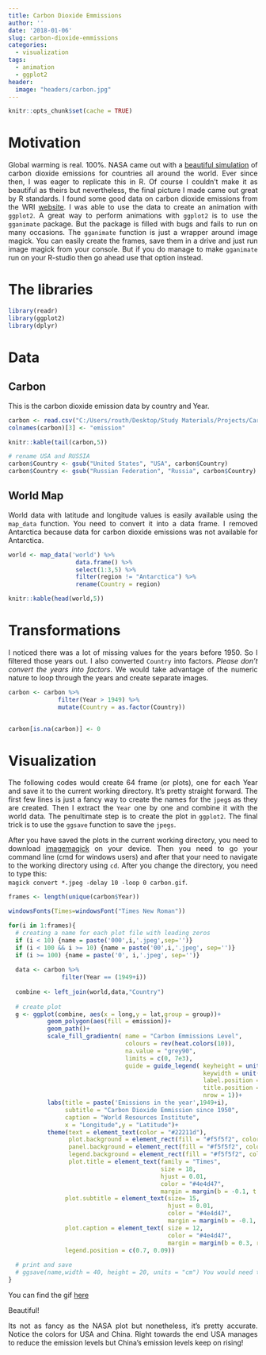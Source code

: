 ```yaml
---
title: Carbon Dioxide Emmissions
author: ''
date: '2018-01-06'
slug: carbon-dioxide-emmissions
categories:
  - visualization
tags:
  - animation
  - ggplot2
header:
  image: "headers/carbon.jpg"
---
```


<style>
body {
text-align: justify}
</style>

```r
knitr::opts_chunk$set(cache = TRUE)
```

# Motivation

Global warming is real. 100\%. NASA came out with a [beautiful simulation](https://www.nasa.gov/press/goddard/2014/november/nasa-computer-model-provides-a-new-portrait-of-carbon-dioxide/) of carbon dioxide emissions for countries all around the world. Ever since then, I was eager to replicate this in R. Of course I couldn't make it as beautiful as theirs but nevertheless, the final picture I made came out great by R standards. I found some good data on carbon dioxide emissions from the WRI [website](http://datasets.wri.org/dataset/cait-country). I was able to use the data to create an animation with `ggplot2`. A great way to perform animations with `ggplot2` is to use the `gganimate` package. But the package is filled with bugs and fails to run on many occasions. The `gganimate` function is just a wrapper around image magick. You can easily create the frames, save them in a drive and just run image magick from your console. But if you do manage to make `gganimate` run on your R-studio then go ahead use that option instead.



# The libraries

```r
library(readr)
library(ggplot2)
library(dplyr)
```



# Data

## Carbon

This is the carbon dioxide emission data by country and Year. 

```r
carbon <- read.csv("C:/Users/routh/Desktop/Study Materials/Projects/Carbon Emmissions/carbon.csv")
colnames(carbon)[3] <- "emission"

knitr::kable(tail(carbon,5))

# rename USA and RUSSIA
carbon$Country <- gsub("United States", "USA", carbon$Country)
carbon$Country <- gsub("Russian Federation", "Russia", carbon$Country)
```


## World Map

World data with latitude and longitude values is easily available using the `map_data` function. You need to convert it into a data frame. I removed Antarctica because data for carbon dioxide emissions was not available for Antarctica. 

```r
world <- map_data('world') %>% 
                   data.frame() %>%
                   select(1:3,5) %>%
                   filter(region != "Antarctica") %>%
                   rename(Country = region)

knitr::kable(head(world,5))
```


# Transformations

I noticed there was a lot of missing values for the years before 1950. So I filtered those years out. I also converted `Country` into factors. *Please don't convert the years into factors*. We would take advantage of the numeric nature to loop through the years and create separate images.

```r
carbon <- carbon %>%
              filter(Year > 1949) %>%
              mutate(Country = as.factor(Country))
              

carbon[is.na(carbon)] <- 0
```


# Visualization

The following codes would create 64 frame (or plots), one for each Year and save it to the current working directory. It's pretty straight forward. The first few lines is just a fancy way to create the names for the `jpeg`s as they are created. Then I extract the `Year` one by one and combine it with the world data. The penultimate step is to create the plot in `ggplot2`. The final trick is to use the `ggsave` function to save the `jpegs`.

After you have saved the plots in the current working directory, you need to download [imagemagick](https://www.imagemagick.org/script/download.php) on your device. Then you need to go your command line (cmd for windows users) and after that your need to navigate to the working directory using `cd`. After you change the directory, you need to type this:  
`magick convert *.jpeg -delay 10 -loop 0 carbon.gif`. 

```r
frames <- length(unique(carbon$Year))

windowsFonts(Times=windowsFont("Times New Roman"))

for(i in 1:frames){
  # creating a name for each plot file with leading zeros
  if (i < 10) {name = paste('000',i,'.jpeg',sep='')}
  if (i < 100 && i >= 10) {name = paste('00',i,'.jpeg', sep='')}
  if (i >= 100) {name = paste('0', i,'.jpeg', sep='')}
  
  data <- carbon %>%
               filter(Year == (1949+i))
  
  combine <- left_join(world,data,"Country")
  
  # create plot
  g <- ggplot(combine, aes(x = long,y = lat,group = group))+
           geom_polygon(aes(fill = emission))+
           geom_path()+ 
           scale_fill_gradientn( name = "Carbon Emmissions Level",
                                 colours = rev(heat.colors(10)),
                                 na.value = "grey90",
                                 limits = c(0, 7e3),
                                 guide = guide_legend( keyheight = unit(3, units = "mm"), 
                                                       keywidth = unit(12, units = "mm"),
                                                       label.position = "bottom", 
                                                       title.position = 'top', 
                                                       nrow = 1))+
           labs(title = paste('Emissions in the year',1949+i),
                subtitle = "Carbon Dioxide Emmission since 1950", 
                caption = "World Resources Institute",
                x = "Longitude",y = "Latitude")+
           theme(text = element_text(color = "#22211d"), 
                 plot.background = element_rect(fill = "#f5f5f2", color = NA), 
                 panel.background = element_rect(fill = "#f5f5f2", color = NA), 
                 legend.background = element_rect(fill = "#f5f5f2", color = NA),
                 plot.title = element_text(family = "Times",
                                           size = 18, 
                                           hjust = 0.01, 
                                           color = "#4e4d47", 
                                           margin = margin(b = -0.1, t = 0.4, l = 2, unit = "cm")),
                plot.subtitle = element_text(size= 15, 
                                             hjust = 0.01, 
                                             color = "#4e4d47", 
                                             margin = margin(b = -0.1, t = 0.43, l = 2, unit = "cm")),
                plot.caption = element_text( size = 12, 
                                             color = "#4e4d47", 
                                             margin = margin(b = 0.3, r=-99, unit = "cm") ),
                legend.position = c(0.7, 0.09))
  
  # print and save
  # ggsave(name,width = 40, height = 20, units = "cm") You would need to uncomment this
}

```


You can find the gif [here](https://gfycat.com/gifs/detail/ImaginaryDistortedAlaskajingle)

Beautiful! 

Its not as fancy as the NASA plot but nonetheless, it's pretty accurate. Notice the colors for USA and China. Right towards the end USA manages to reduce the emission levels but China's emission levels keep on rising!